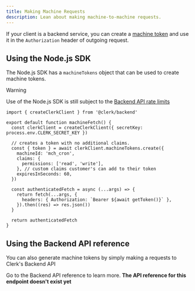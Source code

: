 ```yaml
---
title: Making Machine Requests
description: Lean about making machine-to-machine requests.
---
```


If your client is a backend service, you can create a [machine token](/docs/machine-requests/overview) and use it in the `Authorization` header of outgoing request.

## Using the Node.js SDK

The Node.js SDK has a `machineTokens` object that can be used to create machine tokens.

> [!WARNING]
> Use of the Node.js SDK is still subject to the [Backend API rate limits](/docs/backend-requests/resources/rate-limits)

```tsx
import { createClerkClient } from '@clerk/backend'

export default function machineFetch() {
  const clerkClient = createClerkClient({ secretKey: process.env.CLERK_SECRET_KEY })

  // creates a token with no additional claims.
  const { token } = await clerkClient.machineTokens.create({
    machineId: 'mch_cron',
    claims: {
      permissions: ['read', 'write'],
    }, // custom claims customer's can add to their token
    expiresInSeconds: 60,
  })

  const authenticatedFetch = async (...args) => {
    return fetch(...args, {
      headers: { Authorization: `Bearer ${await getToken()}` },
    }).then((res) => res.json())
  }

  return authenticatedFetch
}
```

## Using the Backend API reference

You can also generate machine tokens by simply making a requests to Clerk's Backend API

Go to the Backend API reference to learn more. **The API reference for this endpoint doesn't exist yet**
